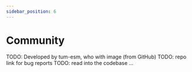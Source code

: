 ```yaml
---
sidebar_position: 6
---
```


# Community

TODO: Developed by tum-esm, who with image (from GitHub)
TODO: repo link for bug reports
TODO: read into the codebase ...
